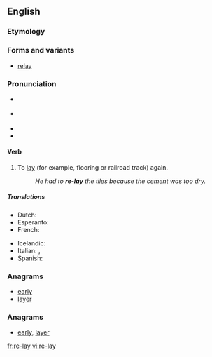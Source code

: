 {{also|relay}}
==English==

===Etymology===
{{prefix|re|lay}}

===Forms and variants===
*[[relay]]

===Pronunciation===
*{{a|UK}} {{IPA|/ˌɹiːˈleɪ/}}
*{{a|US}} {{IPA|/ˌɻiˈleɪ/}}
*{{rhymes|iːleɪ}}
*{{homophones|relay}}

====Verb====
{{en-verb|relays|relaying|relaid}}

#{{transitive}} To [[lay]] (for example, flooring or railroad track) again.
#: ''He had to '''re-lay''' the tiles because the cement was too dry.''

=====Translations=====
{{trans-top|to lay again}}
* Dutch: {{t|nl|herleggen}}
* Esperanto: {{t|eo|remeti|xs=Esperanto}}
* French: {{t+|fr|remettre}}
{{trans-mid}}
* Icelandic: {{t|is|endurleggja}}
* Italian: {{t|it|ricollocare}}, {{t|it|rimettere}}
* Spanish: {{t-|es|reponer}}
{{trans-bottom}}

===Anagrams===
* [[early#English|early]]
* [[layer#English|layer]]

===Anagrams===
* [[early#English|early]], [[layer#English|layer]]

[[fr:re-lay]]
[[vi:re-lay]]